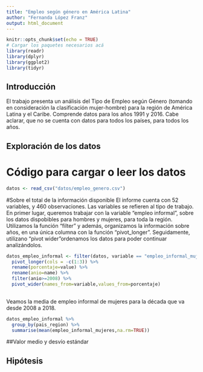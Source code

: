 ```yaml
---
title: "Empleo según género en América Latina"
author: "Fernanda López Franz"
output: html_document
---
```



```r
knitr::opts_chunk$set(echo = TRUE)
# Cargar los paquetes necesarios acá
library(readr)
library(dplyr)
library(ggplot2)
library(tidyr)
```


## Introducción
El trabajo presenta un análisis del Tipo de Empleo según Género (tomando en consideración la clasificación mujer-hombre) para la región de América Latina y el Caribe. Comprende datos para los años 1991 y 2016. Cabe aclarar, que no se cuenta con datos para todos los países, para todos los años. 


## Exploración de los datos
# Código para cargar o leer los datos

```r

datos <- read_csv("datos/empleo_genero.csv")
```
#Sobre el total de la información disponible
El informe cuenta con 52 variables, y 460 observaciones. Las variables se refieren al tipo de trabajo. En primer lugar, queremos trabajar con la variable "empleo informal", sobre los datos dispobibles para hombres y mujeres, para toda la región. 
Utilizamos la función "filter" y además, organizamos la información sobre años, en una única columna con la función "pivot_longer". Seguidamente, utilizano "pivot wider"ordenamos los datos para poder continuar analizándolos. 

```r
datos_empleo_informal <- filter(datos, variable == "empleo_informal_mujeres"|variable=="empleo_informal_hombres") %>% 
  pivot_longer(cols = -c(1:3)) %>% 
  rename(porcentaje=value) %>% 
  rename(anio=name) %>% 
  filter(anio>=2008) %>% 
  pivot_wider(names_from=variable,values_from=porcentaje)  
  

```

Veamos la media de empleo informal de mujeres para la década que va desde 2008 a 2018. 

```r
datos_empleo_informal %>% 
  group_by(pais_region) %>% 
  summarise(mean(empleo_informal_mujeres,na.rm=TRUE))
```


##Valor medio y desvío estándar




## Hipótesis


